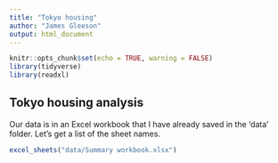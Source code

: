 ```yaml
---
title: "Tokyo housing"
author: "James Gleeson"
output: html_document
---
```


```r
knitr::opts_chunk$set(echo = TRUE, warning = FALSE)
library(tidyverse)
library(readxl)
```

## Tokyo housing analysis

Our data is in an Excel workbook that I have already saved in the 'data' folder. Let's get a list of the sheet names.

```r
excel_sheets("data/Summary workbook.xlsx")
```